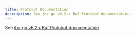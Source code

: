 ```yaml
---
title: Protobuf Documentation
description: See ibc-go v6.2.x Buf Protobuf documentation.
---
```


See [ibc-go v6.2.x Buf Protobuf documentation](https://github.com/cosmos/ibc-go/blob/release/v6.2.x/docs/ibc/proto-docs.md).
